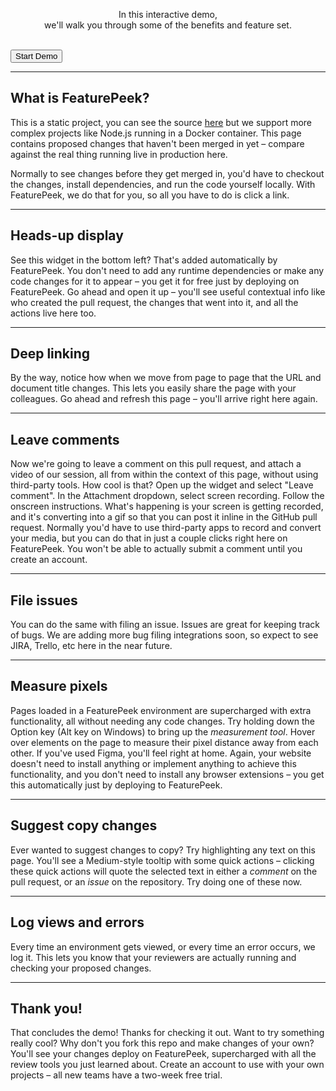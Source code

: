 
<Layout>

<Logo demo width="100%" />

<center>

In this interactive demo,  
we'll walk you through some of the benefits and feature set. 

</center>
<br />
<Button href="/1">Start Demo</Button>

</Layout>

---

<Layout>

## What is FeaturePeek?

This is a static project, you can see the source [here](https://github.com/featurepeek/demo) but we support more complex projects like Node.js running in a Docker container. This page contains proposed changes that haven't been merged in yet – compare against the real thing running live in production here. 

Normally to see changes before they get merged in, you'd have to checkout the changes, install dependencies, and run the code yourself locally. With FeaturePeek, we do that for you, so all you have to do is click a link. 

</Layout>

---

<Layout>

## Heads-up display

See this widget in the bottom left? That's added automatically by FeaturePeek. You don't need to add any runtime dependencies or make any code changes for it to appear – you get it for free just by deploying on FeaturePeek. Go ahead and open it up – you'll see useful contextual info like who created the pull request, the changes that went into it, and all the actions live here too.

</Layout>

---

<Layout>

## Deep linking

By the way, notice how when we move from page to page that the URL and document title changes. This lets you easily share the page with your colleagues. Go ahead and refresh this page – you'll arrive right here again.

</Layout>

---

<Layout>

## Leave comments

Now we're going to leave a comment on this pull request, and attach a video of our session, all from within the context of this page, without using third-party tools. How cool is that? Open up the widget and select "Leave comment". In the Attachment dropdown, select screen recording. Follow the onscreen instructions. What's happening is your screen is getting recorded, and it's converting into a gif so that you can post it inline in the GitHub pull request. Normally you'd have to use third-party apps to record and convert your media, but you can do that in just a couple clicks right here on FeaturePeek. You won't be able to actually submit a comment until you create an account. 

</Layout>

---

<Layout>

## File issues

You can do the same with filing an issue. Issues are great for keeping track of bugs. We are adding more bug filing integrations soon, so expect to see JIRA, Trello, etc here in the near future.

</Layout>

---

<Layout>

## Measure pixels

Pages loaded in a FeaturePeek environment are supercharged with extra functionality, all without needing any code changes. Try holding down the Option key (Alt key on Windows) to bring up the *measurement tool*. Hover over elements on the page to measure their pixel distance away from each other. If you've used Figma, you'll feel right at home. Again, your website doesn't need to install anything or implement anything to achieve this functionality, and you don't need to install any browser extensions – you get this automatically just by deploying to FeaturePeek. 

</Layout>

---

<Layout>

## Suggest copy changes

Ever wanted to suggest changes to copy? Try highlighting any text on this page. You'll see a Medium-style tooltip with some quick actions – clicking these quick actions will quote the selected text in either a *comment* on the pull request, or an *issue* on the repository. Try doing one of these now. 

</Layout>

---

<Layout>

## Log views and errors

Every time an environment gets viewed, or every time an error occurs, we log it. This lets you know that your reviewers are actually running and checking your proposed changes. 

</Layout>

---

<Layout>

## Thank you!

That concludes the demo! Thanks for checking it out. Want to try something really cool? Why don't you fork this repo and make changes of your own? You'll see your changes deploy on FeaturePeek, supercharged with all the review tools you just learned about. Create an account to use with your own projects – all new teams have a two-week free trial. 

</Layout>


